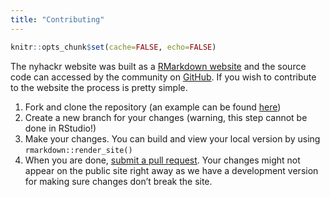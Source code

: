```yaml
---
title: "Contributing"
---
```


```r
knitr::opts_chunk$set(cache=FALSE, echo=FALSE)
```

The nyhackr website was built as a [RMarkdown website](http://rmarkdown.rstudio.com/rmarkdown_websites.html) and the source code can accessed by the community on [GitHub](https://github.com/nyhackr/nyhackr). If you wish to contribute to the website the process is pretty simple.

1. Fork and clone the repository (an example can be found [here](https://help.github.com/articles/fork-a-repo/))
2. Create a new branch for your changes (warning, this step cannot be done in RStudio!)
3. Make your changes. You can build and view your local version by using `rmarkdown::render_site()`
4. When you are done, [submit a pull request](https://help.github.com/articles/about-pull-requests/). Your changes might not appear on the public site right away as we have a development version for making sure changes don't break the site.
